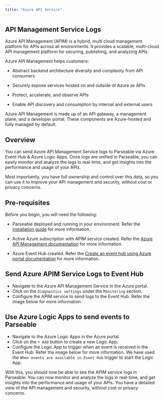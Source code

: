 ```yaml
---
title: "Azure API Service"
---
```


## API Management Service Logs
Azure API Management (APIM) is a hybrid, multi cloud management platform for APIs across all environments. It provides a scalable, multi-cloud API management platform for securing, publishing, and analyzing APIs.

Azure API Management helps customers:

- Abstract backend architecture diversity and complexity from API consumers

- Securely expose services hosted on and outside of Azure as APIs

- Protect, accelerate, and observe APIs

- Enable API discovery and consumption by internal and external users

Azure API Management is made up of an API gateway, a management plane, and a developer portal. These components are Azure-hosted and fully managed by default.

## Overview
You can send Azure API Management Service logs to Parseable via Azure Event Hub & Azure Logic Apps. Once logs are unified in Parseable, you can easily monitor and analyze the logs in real-time, and get insights into the performance and usage of your APIs.

Most importantly, you have full ownership and control over this data, so you can use it to improve your API management and security, without cost or privacy concerns.

## Pre-requisites
Before you begin, you will need the following:

- Parseable deployed and running in your environment. Refer the [installation guide](/docs/installation/) for more information.

- Active Azure subscription with APIM service created. Refer the [Azure API Management documentation](https://learn.microsoft.com/en-us/azure/api-management/authentication-authorization-overview) for more information.

- Azure Event Hub created. Refer the [Create an event hub using Azure portal documentation](https://learn.microsoft.com/en-us/azure/event-hubs/event-hubs-capture-enable-through-portal) for more information.

## Send Azure APIM Service Logs to Event Hub
- Navigate to the Azure API Management Service in the Azure portal.
- Click on the `Diagnostics settings` under the `Monitoring` section.
- Configure the APIM service to send logs to the Event Hub. Refer the image below for more information.

## Use Azure Logic Apps to send events to Parseable
- Navigate to the Azure Logic Apps in the Azure portal.
- Click on the `+ Add` button to create a new Logic App.
- Configure the Logic App to trigger when an event is received in the Event Hub. Refer the image below for more information. We have used the `When events are available in Event Hub` trigger to start the Logic App.

With this, you should now be able to see the APIM service logs in Parseable. You can now monitor and analyze the logs in real-time, and get insights into the performance and usage of your APIs. You have a detailed view of the API management and security, without cost or privacy concerns.